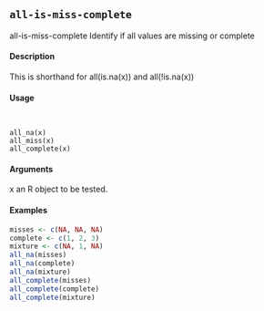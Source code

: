 ## ``all-is-miss-complete``
all-is-miss-complete Identify if all values are missing or complete

####  Description 

This is shorthand for all(is.na(x)) and all(!is.na(x))

####  Usage 
<pre><code>

all_na(x)
all_miss(x)
all_complete(x)
</code></pre>
#### Arguments 

x an R object to be tested.

#### Examples 
```r

misses <- c(NA, NA, NA)
complete <- c(1, 2, 3)
mixture <- c(NA, 1, NA)
all_na(misses)
all_na(complete)
all_na(mixture)
all_complete(misses)
all_complete(complete)
all_complete(mixture)
```
